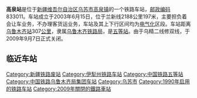 {{noteTA
|1=zh-cn:始发车次; zh-hk:列車班次;
|2=zh-cn:车次; zh-hk:班次;
}}
{{Infobox China railway station 
|车站名称 = <s>高泉站</s>
|车站名称拼音 = Gaoquan Zhan
|车站地址 = [[新疆维吾尔自治区|新疆维吾尔自治区]][[乌苏市|乌苏市]]
|归属 = [[乌鲁木齐铁路局|乌鲁木齐铁路局]]
|车站等级 = 已拆除（原为[[五等站_(中铁)|五等站]]）
|线路 = [[北疆铁路|北疆铁路]]
}}
'''高泉站'''是位于[[新疆维吾尔自治区|新疆维吾尔自治区]][[乌苏市|乌苏市]][[高泉镇|高泉镇]]的一个铁路车站，[[邮政编码|邮政编码]]833011。车站成立于2003年6月15日，位于兰新线2188公里197米，主要担负着会让车业务，不办理客货运业务，车站及其上下行区间均为[[电气化|电气化]]区段。车站距离[[乌鲁木齐站|乌鲁木齐站]]307[[公里|公里]]，隶属[[乌鲁木齐铁路局|乌鲁木齐铁路局]]，是[[五等站_(中铁)|五等站]]。由于乌精二线修双线，于2009年9月7日正式关闭。

==临近车站==
{{start rail box|[[中国铁路|中国铁路]]}}
{{s-inop|[[四棵树站|四棵树站]]}}
{{s-line|[[北疆铁路|北疆铁路]]}}
{{s-inop|[[古河站_(新疆)|古河站]]}}
{{end box}}
{{北疆铁路}}
{{兰新铁路}}
{{铁路车站小作品}}
{{新疆小作品}}

[[Category:新疆铁路废站|Category:新疆铁路废站]]
[[Category:伊犁州铁路车站|Category:伊犁州铁路车站]]
[[Category:中国铁路五等站|Category:中国铁路五等站]]
[[Category:中国铁路乌鲁木齐局集团车站|Category:中国铁路乌鲁木齐局集团车站]]
[[Category:乌苏市|Category:乌苏市]]
[[Category:1990年启用的铁路车站|Category:1990年启用的铁路车站]]
[[Category:2009年關閉的鐵路車站|Category:2009年關閉的鐵路車站]]